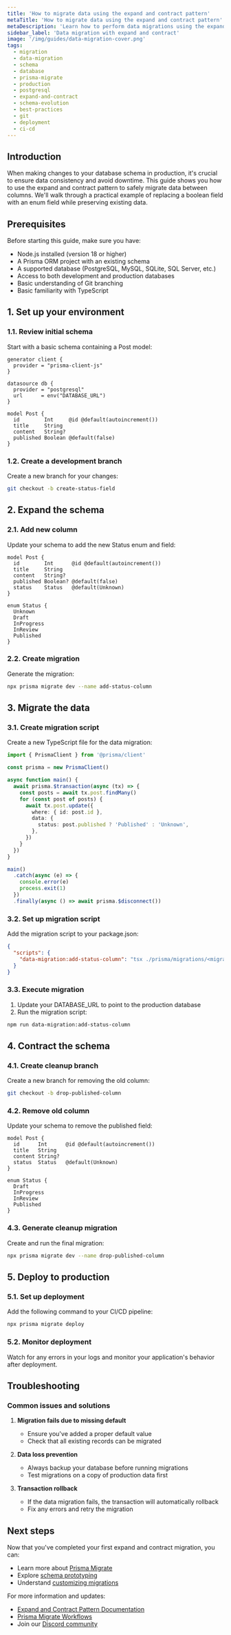 ```yaml
---
title: 'How to migrate data using the expand and contract pattern'
metaTitle: 'How to migrate data using the expand and contract pattern'
metaDescription: 'Learn how to perform data migrations using the expand and contract pattern with Prisma ORM'
sidebar_label: 'Data migration with expand and contract'
image: '/img/guides/data-migration-cover.png'
tags:
  - migration
  - data-migration
  - schema
  - database
  - prisma-migrate
  - production
  - postgresql
  - expand-and-contract
  - schema-evolution
  - best-practices
  - git
  - deployment
  - ci-cd
---
```


## Introduction

When making changes to your database schema in production, it's crucial to ensure data consistency and avoid downtime. This guide shows you how to use the expand and contract pattern to safely migrate data between columns. We'll walk through a practical example of replacing a boolean field with an enum field while preserving existing data.

## Prerequisites

Before starting this guide, make sure you have:

- Node.js installed (version 18 or higher)
- A Prisma ORM project with an existing schema
- A supported database (PostgreSQL, MySQL, SQLite, SQL Server, etc.)
- Access to both development and production databases
- Basic understanding of Git branching
- Basic familiarity with TypeScript

## 1. Set up your environment

### 1.1. Review initial schema

Start with a basic schema containing a Post model:

```prisma
generator client {
  provider = "prisma-client-js"
}

datasource db {
  provider = "postgresql"
  url      = env("DATABASE_URL")
}

model Post {
  id        Int     @id @default(autoincrement())
  title     String
  content   String?
  published Boolean @default(false)
}
```

### 1.2. Create a development branch

Create a new branch for your changes:

```bash
git checkout -b create-status-field
```

## 2. Expand the schema

### 2.1. Add new column

Update your schema to add the new Status enum and field:

```prisma
model Post {
  id        Int      @id @default(autoincrement())
  title     String
  content   String?
  published Boolean? @default(false)
  status    Status   @default(Unknown)
}

enum Status {
  Unknown
  Draft
  InProgress
  InReview
  Published
}
```

### 2.2. Create migration

Generate the migration:

```bash
npx prisma migrate dev --name add-status-column
```

## 3. Migrate the data

### 3.1. Create migration script

Create a new TypeScript file for the data migration:

```typescript
import { PrismaClient } from '@prisma/client'

const prisma = new PrismaClient()

async function main() {
  await prisma.$transaction(async (tx) => {
    const posts = await tx.post.findMany()
    for (const post of posts) {
      await tx.post.update({
        where: { id: post.id },
        data: {
          status: post.published ? 'Published' : 'Unknown',
        },
      })
    }
  })
}

main()
  .catch(async (e) => {
    console.error(e)
    process.exit(1)
  })
  .finally(async () => await prisma.$disconnect())
```

### 3.2. Set up migration script

Add the migration script to your package.json:

```json
{
  "scripts": {
    "data-migration:add-status-column": "tsx ./prisma/migrations/<migration-timestamp>/data-migration.ts"
  }
}
```

### 3.3. Execute migration

1. Update your DATABASE_URL to point to the production database
2. Run the migration script:

```bash
npm run data-migration:add-status-column
```

## 4. Contract the schema

### 4.1. Create cleanup branch

Create a new branch for removing the old column:

```bash
git checkout -b drop-published-column
```

### 4.2. Remove old column

Update your schema to remove the published field:

```prisma
model Post {
  id      Int      @id @default(autoincrement())
  title   String
  content String?
  status  Status   @default(Unknown)
}

enum Status {
  Draft
  InProgress
  InReview
  Published
}
```

### 4.3. Generate cleanup migration

Create and run the final migration:

```bash
npx prisma migrate dev --name drop-published-column
```

## 5. Deploy to production

### 5.1. Set up deployment

Add the following command to your CI/CD pipeline:

```bash
npx prisma migrate deploy
```

### 5.2. Monitor deployment

Watch for any errors in your logs and monitor your application's behavior after deployment.

## Troubleshooting

### Common issues and solutions

1. **Migration fails due to missing default**
   - Ensure you've added a proper default value
   - Check that all existing records can be migrated

2. **Data loss prevention**
   - Always backup your database before running migrations
   - Test migrations on a copy of production data first

3. **Transaction rollback**
   - If the data migration fails, the transaction will automatically rollback
   - Fix any errors and retry the migration

## Next steps

Now that you've completed your first expand and contract migration, you can:

- Learn more about [Prisma Migrate](/orm/prisma-migrate)
- Explore [schema prototyping](/orm/prisma-migrate/workflows/prototyping-your-schema)
- Understand [customizing migrations](/orm/prisma-migrate/workflows/customizing-migrations)

For more information and updates:
- [Expand and Contract Pattern Documentation](https://www.prisma.io/dataguide/types/relational/expand-and-contract-pattern)
- [Prisma Migrate Workflows](/orm/prisma-migrate/workflows)
- Join our [Discord community](https://discord.com/invite/prisma)
